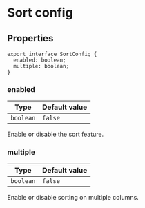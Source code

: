 # Sort config

## Properties

```tsx
export interface SortConfig {
  enabled: boolean;
  multiple: boolean;
}
```

### enabled

| Type      | Default value |
| --------- | ------------- |
| `boolean` | `false`       |

Enable or disable the sort feature.

### multiple

| Type      | Default value |
| --------- | ------------- |
| `boolean` | `false`       |

Enable or disable sorting on multiple columns.
